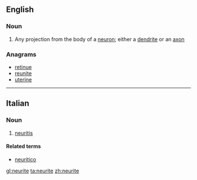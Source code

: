 ==English==

===Noun===
{{wikipedia}}
{{en-noun}}

# {{context|neuroanatomy|lang=en}} Any projection from the body of a [[neuron]]; either a [[dendrite]] or an [[axon]]

===Anagrams===
* [[retinue#English|retinue]]
* [[reunite#English|reunite]]
* [[uterine#English|uterine]]

----
==Italian==

===Noun===
{{it-noun|neurit|f|e|i}}

# {{context|pathology|lang=it}} [[neuritis]]

====Related terms====
* [[neuritico]]

[[gl:neurite]]
[[ta:neurite]]
[[zh:neurite]]